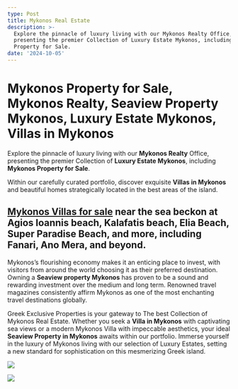 ```yaml
---
type: Post
title: Mykonos Real Estate
description: >-
  Explore the pinnacle of luxury living with our Mykonos Realty Office,
  presenting the premier Collection of Luxury Estate Mykonos, including Mykonos
  Property for Sale.
date: '2024-10-05'
---
```

# Mykonos Property for Sale, Mykonos Realty, Seaview Property Mykonos, Luxury Estate Mykonos, Villas in Mykonos		

Explore the pinnacle of luxury living with our **Mykonos Realty** Office, presenting the premier Collection of **Luxury Estate Mykonos**, including **Mykonos Property for Sale**.

Within our carefully curated portfolio, discover exquisite **Villas in Mykonos** and beautiful homes strategically located in the best areas of the island.

[**Mykonos Villas** for sale](https://www.greekexclusiveproperties.com/mykonos-real-estate/) near the sea beckon at Agios Ioannis beach, Kalafatis beach, 
Elia Beach, Super Paradise Beach, and more, including Fanari, Ano Mera, and beyond.
-----------------------------------------------------------------------------------

Mykonos’s flourishing economy makes it an enticing place to invest, with visitors from around the world choosing it as their preferred destination.  Owning a **Seaview property Mykonos** has proven to be a  sound and rewarding investment over the medium and long term. Renowned  travel magazines consistently affirm Mykonos as one of the most  enchanting travel destinations globally.

Greek Exclusive Properties is your gateway to The best Collection of Mykonos Real Estate. Whether you seek a **Villa in Mykonos** with captivating sea views or a modern Mykonos Villa with impeccable aesthetics, your ideal **Seaview Property in Mykonos** awaits within our portfolio. Immerse yourself in the luxury of Mykonos  living with our selection of Luxury Estates, setting a new standard for  sophistication on this mesmerizing Greek island.

![](/images/Mykonos%20Greece,%20Real%20Estate%20in%20Mykonos,%20Mykonos%20Villas%20for%20Sale%20.jpg)

![](/images/Mykonos%20Villas%20and%20Homes.%20The%20best%20Collection%20of%20Mykonos%20Luxury%20Villas%20for%20sale,%20Luxury%20Mykonos%20Villas,%20Mykonos%20Real%20Estate,%20Mykonos%20Luxury,%20Mykonos%20Villas%20.jpg)
